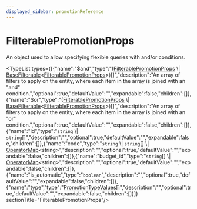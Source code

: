 ```yaml
---
displayed_sidebar: promotionReference
---
```



# FilterablePromotionProps

An object used to allow specifying flexible queries with and/or conditions.

<TypeList types={[{"name":"$and","type":"([FilterablePromotionProps](promotion.FilterablePromotionProps.mdx) \\| [BaseFilterable](promotion.BaseFilterable.mdx)&#60;[FilterablePromotionProps](promotion.FilterablePromotionProps.mdx)&#62;)[]","description":"An array of filters to apply on the entity, where each item in the array is joined with an \"and\" condition.","optional":true,"defaultValue":"","expandable":false,"children":[]},{"name":"$or","type":"([FilterablePromotionProps](promotion.FilterablePromotionProps.mdx) \\| [BaseFilterable](promotion.BaseFilterable.mdx)&#60;[FilterablePromotionProps](promotion.FilterablePromotionProps.mdx)&#62;)[]","description":"An array of filters to apply on the entity, where each item in the array is joined with an \"or\" condition.","optional":true,"defaultValue":"","expandable":false,"children":[]},{"name":"id","type":"`string` \\| `string`[]","description":"","optional":true,"defaultValue":"","expandable":false,"children":[]},{"name":"code","type":"`string` \\| `string`[] \\| [OperatorMap](../types/promotion.OperatorMap.mdx)&#60;string&#62;","description":"","optional":true,"defaultValue":"","expandable":false,"children":[]},{"name":"budget_id","type":"`string`[] \\| [OperatorMap](../types/promotion.OperatorMap.mdx)&#60;string&#62;","description":"","optional":true,"defaultValue":"","expandable":false,"children":[]},{"name":"is_automatic","type":"`boolean`","description":"","optional":true,"defaultValue":"","expandable":false,"children":[]},{"name":"type","type":"[PromotionTypeValues](../types/promotion.PromotionTypeValues.mdx)[]","description":"","optional":true,"defaultValue":"","expandable":false,"children":[]}]}  sectionTitle="FilterablePromotionProps"/>
